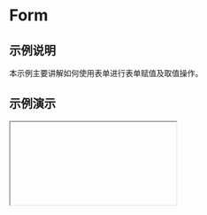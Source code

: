 # Form
## 示例说明
本示例主要讲解如何使用表单进行表单赋值及取值操作。

## 示例演示

<Iframe url="https://www.aliwork.com/developer/form-evaluation?isRenderNav=false" />

## 实现方式
* 以单行文本赋值为例，在单行文本A和单行文本B组件高级属性内，分别新建自定义动作onchange1、onchange2。
* 在自定义函数内写入代码示例中的代码，实现组件取值以及赋值。
 
代码以及数据源配置示例请参考示例下方的图文介绍。